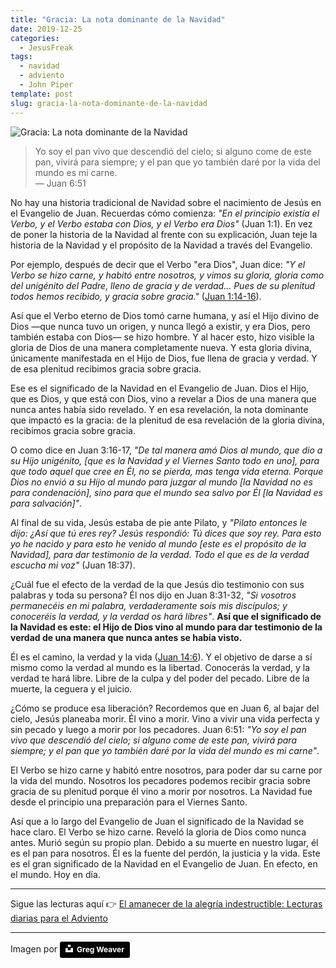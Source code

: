 ```yaml
---
title: "Gracia: La nota dominante de la Navidad"
date: 2019-12-25
categories:
  - JesusFreak
tags:
  - navidad
  - adviento
  - John Piper
template: post
slug: gracia-la-nota-dominante-de-la-navidad
---
```


![Gracia: La nota dominante de la Navidad](https://i.imgur.com/9kvXuk3.jpg)

> Yo soy el pan vivo que descendió del cielo; si alguno come de este pan, vivirá para siempre; y el pan que yo también daré por la vida del mundo es mi carne. <br />— Juan 6:51

No hay una historia tradicional de Navidad sobre el nacimiento de Jesús en el Evangelio de Juan. Recuerdas cómo comienza: _"En el principio existía el Verbo, y el Verbo estaba con Dios, y el Verbo era Dios"_ (Juan 1:1). En vez de poner la historia de la Navidad al frente con su explicación, Juan teje la historia de la Navidad y el propósito de la Navidad a través del Evangelio.

Por ejemplo, después de decir que el Verbo "era Dios", Juan dice: _"Y el Verbo se hizo carne, y habitó entre nosotros, y vimos su gloria, gloria como del unigénito del Padre, lleno de gracia y de verdad... Pues de su plenitud todos hemos recibido, y gracia sobre gracia."_ ([Juan 1:14-16](https://www.biblegateway.com/passage/?search=Juan+1%3A14-16&version=LBLA)).

Así que el Verbo eterno de Dios tomó carne humana, y así el Hijo divino de Dios —que nunca tuvo un origen, y nunca llegó a existir, y era Dios, pero también estaba con Dios— se hizo hombre. Y al hacer esto, hizo visible la gloria de Dios de una manera completamente nueva. Y esta gloria divina, únicamente manifestada en el Hijo de Dios, fue llena de gracia y verdad. Y de esa plenitud recibimos gracia sobre gracia.

Ese es el significado de la Navidad en el Evangelio de Juan. Dios el Hijo, que es Dios, y que está con Dios, vino a revelar a Dios de una manera que nunca antes había sido revelado. Y en esa revelación, la nota dominante que impactó es la gracia: de la plenitud de esa revelación de la gloria divina, recibimos gracia sobre gracia.

O como dice en Juan 3:16-17, _"De tal manera amó Dios al mundo, que dio a su Hijo unigénito, [que es la Navidad y el Viernes Santo todo en uno], para que todo aquel que cree en Él, no se pierda, mas tenga vida eterna. Porque Dios no envió a su Hijo al mundo para juzgar al mundo [la Navidad no es para condenación], sino para que el mundo sea salvo por Él [la Navidad es para salvación]"_.

Al final de su vida, Jesús estaba de pie ante Pilato, y _"Pilato entonces le dijo: ¿Así que tú eres rey? Jesús respondió: Tú dices que soy rey. Para esto yo he nacido y para esto he venido al mundo [este es el propósito de la Navidad], para dar testimonio de la verdad. Todo el que es de la verdad escucha mi voz"_ (Juan 18:37).

¿Cuál fue el efecto de la verdad de la que Jesús dio testimonio con sus palabras y toda su persona? Él nos dijo en Juan 8:31-32, _"Si vosotros permanecéis en mi palabra, verdaderamente sois mis discípulos; y conoceréis la verdad, y la verdad os hará libres"_. **Así que el significado de la Navidad es este: el Hijo de Dios vino al mundo para dar testimonio de la verdad de una manera que nunca antes se había visto.**

Él es el camino, la verdad y la vida ([Juan 14:6](https://www.biblegateway.com/passage/?search=Juan+14%3A6&version=LBLA)). Y el objetivo de darse a sí mismo como la verdad al mundo es la libertad. Conocerás la verdad, y la verdad te hará libre. Libre de la culpa y del poder del pecado. Libre de la muerte, la ceguera y el juicio.

¿Cómo se produce esa liberación? Recordemos que en Juan 6, al bajar del cielo, Jesús planeaba morir. Él vino a morir. Vino a vivir una vida perfecta y sin pecado y luego a morir por los pecadores. Juan 6:51: _"Yo soy el pan vivo que descendió del cielo; si alguno come de este pan, vivirá para siempre; y el pan que yo también daré por la vida del mundo es mi carne"_.

El Verbo se hizo carne y habitó entre nosotros, para poder dar su carne por la vida del mundo. Nosotros los pecadores podemos recibir gracia sobre gracia de su plenitud porque él vino a morir por nosotros. La Navidad fue desde el principio una preparación para el Viernes Santo.

Así que a lo largo del Evangelio de Juan el significado de la Navidad se hace claro. El Verbo se hizo carne. Reveló la gloria de Dios como nunca antes. Murió según su propio plan. Debido a su muerte en nuestro lugar, él es el pan para nosotros. Él es la fuente del perdón, la justicia y la vida. Este es el gran significado de la Navidad en el Evangelio de Juan. En efecto, en el mundo. Hoy en día.

---

Sigue las lecturas aquí 👉 [El amanecer de la alegría indestructible: Lecturas diarias para el Adviento](/blog/el-amanecer-de-una-alegria-indestructible)

---

Imagen por <a style="background-color:black;color:white;text-decoration:none;padding:4px 6px;font-family:-apple-system, BlinkMacSystemFont, &quot;San Francisco&quot;, &quot;Helvetica Neue&quot;, Helvetica, Ubuntu, Roboto, Noto, &quot;Segoe UI&quot;, Arial, sans-serif;font-size:12px;font-weight:bold;line-height:1.2;display:inline-block;border-radius:3px" href="https://unsplash.com/@greglweaver?utm_medium=referral&amp;utm_campaign=photographer-credit&amp;utm_content=creditBadge" target="_blank" rel="noopener noreferrer" title="Download free do whatever you want high-resolution photos from Greg Weaver"><span style="display:inline-block;padding:2px 3px"><svg xmlns="http://www.w3.org/2000/svg" style="height:12px;width:auto;position:relative;vertical-align:middle;top:-2px;fill:white" viewBox="0 0 32 32"><title>unsplash-logo</title><path d="M10 9V0h12v9H10zm12 5h10v18H0V14h10v9h12v-9z"></path></svg></span><span style="display:inline-block;padding:2px 3px">Greg Weaver</span></a>

